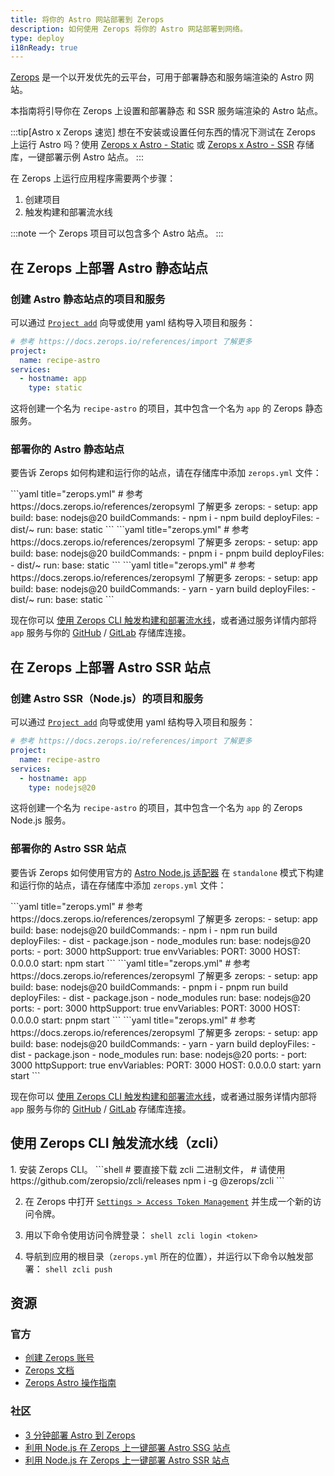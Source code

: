 ```yaml
---
title: 将你的 Astro 网站部署到 Zerops
description: 如何使用 Zerops 将你的 Astro 网站部署到网络。
type: deploy
i18nReady: true
---
```


[Zerops](https://zerops.io/) 是一个以开发优先的云平台，可用于部署静态和服务端渲染的 Astro 网站。

本指南将引导你在 Zerops 上设置和部署静态 和 SSR 服务端渲染的 Astro 站点。

:::tip[Astro x Zerops 速览]
想在不安装或设置任何东西的情况下测试在 Zerops 上运行 Astro 吗？使用 [Zerops x Astro - Static](https://github.com/zeropsio/recipe-astro-static) 或 [Zerops x Astro - SSR](https://github.com/zeropsio/recipe-astro-nodejs) 存储库，一键部署示例 Astro 站点。
:::

在 Zerops 上运行应用程序需要两个步骤：
1. 创建项目
2. 触发构建和部署流水线

:::note
一个 Zerops 项目可以包含多个 Astro 站点。
:::

## 在 Zerops 上部署 Astro 静态站点

### 创建 Astro 静态站点的项目和服务
可以通过 [`Project add`](https://app.zerops.io/dashboard/project-add) 向导或使用 yaml 结构导入项目和服务：

```yaml
# 参考 https://docs.zerops.io/references/import 了解更多
project:
  name: recipe-astro
services:
  - hostname: app
    type: static
```

这将创建一个名为 `recipe-astro` 的项目，其中包含一个名为 `app` 的 Zerops 静态服务。

### 部署你的 Astro 静态站点

要告诉 Zerops 如何构建和运行你的站点，请在存储库中添加 `zerops.yml` 文件：

  <PackageManagerTabs>
    <Fragment slot="npm">
    ```yaml title="zerops.yml"
    # 参考 https://docs.zerops.io/references/zeropsyml 了解更多
    zerops:
      - setup: app
        build:
          base: nodejs@20
          buildCommands:
            - npm i
            - npm build
          deployFiles:
            - dist/~
        run:
          base: static
    ```
    </Fragment>
    <Fragment slot="pnpm">
    ```yaml title="zerops.yml"
    # 参考 https://docs.zerops.io/references/zeropsyml 了解更多
    zerops:
      - setup: app
        build:
          base: nodejs@20
          buildCommands:
            - pnpm i
            - pnpm build
          deployFiles:
            - dist/~
        run:
          base: static
    ```
    </Fragment>
    <Fragment slot="yarn">
    ```yaml title="zerops.yml"
    # 参考 https://docs.zerops.io/references/zeropsyml 了解更多
    zerops:
      - setup: app
        build:
          base: nodejs@20
          buildCommands:
            - yarn
            - yarn build
          deployFiles:
            - dist/~
        run:
          base: static
    ```
    </Fragment>
  </PackageManagerTabs>

现在你可以 [使用 Zerops CLI 触发构建和部署流水线](#使用-zerops-cli-触发流水线zcli)，或者通过服务详情内部将 `app` 服务与你的 [GitHub](https://docs.zerops.io/references/github-integration/) / [GitLab](https://docs.zerops.io/references/gitlab-integration) 存储库连接。

## 在 Zerops 上部署 Astro SSR 站点

### 创建 Astro SSR（Node.js）的项目和服务
可以通过 [`Project add`](https://app.zerops.io/dashboard/project-add) 向导或使用 yaml 结构导入项目和服务：

```yaml
# 参考 https://docs.zerops.io/references/import 了解更多
project:
  name: recipe-astro
services:
  - hostname: app
    type: nodejs@20
```

这将创建一个名为 `recipe-astro` 的项目，其中包含一个名为 `app` 的 Zerops Node.js 服务。

### 部署你的 Astro SSR 站点

要告诉 Zerops 如何使用官方的 [Astro Node.js 适配器](/zh-cn/guides/integrations-guide/node/) 在 `standalone` 模式下构建和运行你的站点，请在存储库中添加 `zerops.yml` 文件：

  <PackageManagerTabs>
    <Fragment slot="npm">
    ```yaml title="zerops.yml"
    # 参考 https://docs.zerops.io/references/zeropsyml 了解更多
    zerops:
      - setup: app
        build:
          base: nodejs@20
          buildCommands:
            - npm i
            - npm run build
          deployFiles:
            - dist
            - package.json
            - node_modules
        run:
          base: nodejs@20
          ports:
            - port: 3000
              httpSupport: true
          envVariables:
            PORT: 3000
            HOST: 0.0.0.0
          start: npm start
    ```
    </Fragment>
    <Fragment slot="pnpm">
    ```yaml title="zerops.yml"
    # 参考 https://docs.zerops.io/references/zeropsyml 了解更多
    zerops:
      - setup: app
        build:
          base: nodejs@20
          buildCommands:
            - pnpm i
            - pnpm run build
          deployFiles:
            - dist
            - package.json
            - node_modules
        run:
          base: nodejs@20
          ports:
            - port: 3000
              httpSupport: true
          envVariables:
            PORT: 3000
            HOST: 0.0.0.0
          start: pnpm start
    ```
    </Fragment>
    <Fragment slot="yarn">
    ```yaml title="zerops.yml"
    # 参考 https://docs.zerops.io/references/zeropsyml 了解更多
    zerops:
      - setup: app
        build:
          base: nodejs@20
          buildCommands:
            - yarn
            - yarn build
          deployFiles:
            - dist
            - package.json
            - node_modules
        run:
          base: nodejs@20
          ports:
            - port: 3000
              httpSupport: true
          envVariables:
            PORT: 3000
            HOST: 0.0.0.0
          start: yarn start
    ```
    </Fragment>
  </PackageManagerTabs>

现在你可以 [使用 Zerops CLI 触发构建和部署流水线](#使用-zerops-cli-触发流水线zcli)，或者通过服务详情内部将 `app` 服务与你的 [GitHub](https://docs.zerops.io/references/github-integration/) / [GitLab](https://docs.zerops.io/references/gitlab-integration) 存储库连接。

## 使用 Zerops CLI 触发流水线（zcli）

<Steps>
1. 安装 Zerops CLI。
		```shell
		# 要直接下载 zcli 二进制文件，
		# 请使用 https://github.com/zeropsio/zcli/releases
		npm i -g @zerops/zcli
		```

2. 在 Zerops 中打开 [`Settings > Access Token Management`](https://app.zerops.io/settings/token-management) 并生成一个新的访问令牌。

3. 用以下命令使用访问令牌登录：
		```shell
		zcli login <token>
		```

4. 导航到应用的根目录（`zerops.yml` 所在的位置），并运行以下命令以触发部署：
		```shell
		zcli push
		```
</Steps>

## 资源
### 官方

- [创建 Zerops 账号](https://app.zerops.io/registration)
- [Zerops 文档](https://docs.zerops.io)
- [Zerops Astro 操作指南](https://app.zerops.io/recipe/astro)

### 社区
- [3 分钟部署 Astro 到 Zerops](https://medium.com/@arjunaditya/how-to-deploy-astro-to-zerops-4230816a62b4)
- [利用 Node.js 在 Zerops 上一键部署 Astro SSG 站点](https://youtu.be/-4KTa4VWtBE)
- [利用 Node.js 在 Zerops 上一键部署 Astro SSR 站点](https://youtu.be/eR6b_JnDH6g)
